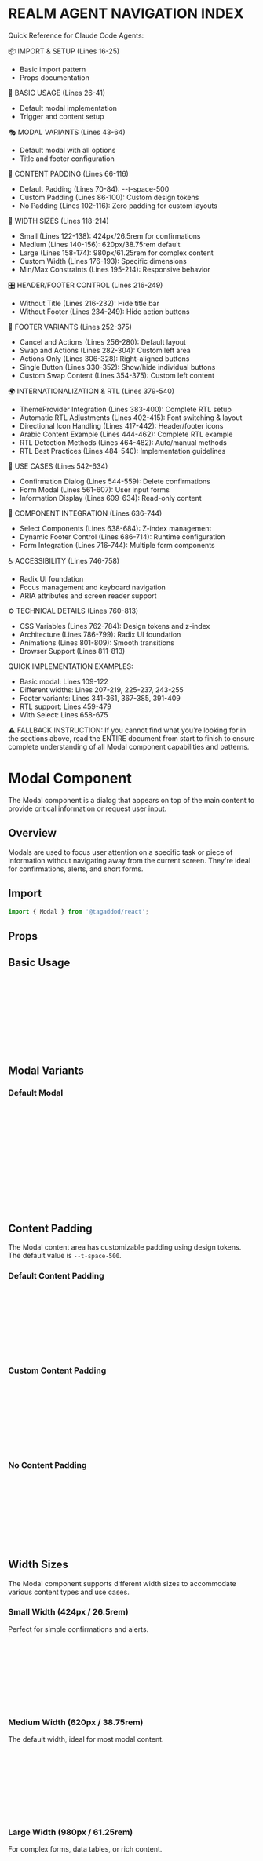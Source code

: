 
<Meta of={ModalStories} />


REALM AGENT NAVIGATION INDEX
=============================
Quick Reference for Claude Code Agents:

📦 IMPORT & SETUP (Lines 16-25)
- Basic import pattern
- Props documentation

🎯 BASIC USAGE (Lines 26-41)
- Default modal implementation
- Trigger and content setup

🎭 MODAL VARIANTS (Lines 43-64)
- Default modal with all options
- Title and footer configuration

📐 CONTENT PADDING (Lines 66-116)
- Default Padding (Lines 70-84): --t-space-500
- Custom Padding (Lines 86-100): Custom design tokens
- No Padding (Lines 102-116): Zero padding for custom layouts

📏 WIDTH SIZES (Lines 118-214)
- Small (Lines 122-138): 424px/26.5rem for confirmations
- Medium (Lines 140-156): 620px/38.75rem default
- Large (Lines 158-174): 980px/61.25rem for complex content
- Custom Width (Lines 176-193): Specific dimensions
- Min/Max Constraints (Lines 195-214): Responsive behavior

🎛️ HEADER/FOOTER CONTROL (Lines 216-249)
- Without Title (Lines 216-232): Hide title bar
- Without Footer (Lines 234-249): Hide action buttons

🦶 FOOTER VARIANTS (Lines 252-375)
- Cancel and Actions (Lines 256-280): Default layout
- Swap and Actions (Lines 282-304): Custom left area
- Actions Only (Lines 306-328): Right-aligned buttons
- Single Button (Lines 330-352): Show/hide individual buttons
- Custom Swap Content (Lines 354-375): Custom left content

🌍 INTERNATIONALIZATION & RTL (Lines 379-540)
- ThemeProvider Integration (Lines 383-400): Complete RTL setup
- Automatic RTL Adjustments (Lines 402-415): Font switching & layout
- Directional Icon Handling (Lines 417-442): Header/footer icons
- Arabic Content Example (Lines 444-462): Complete RTL example
- RTL Detection Methods (Lines 464-482): Auto/manual methods
- RTL Best Practices (Lines 484-540): Implementation guidelines

💼 USE CASES (Lines 542-634)
- Confirmation Dialog (Lines 544-559): Delete confirmations
- Form Modal (Lines 561-607): User input forms
- Information Display (Lines 609-634): Read-only content

🔗 COMPONENT INTEGRATION (Lines 636-744)
- Select Components (Lines 638-684): Z-index management
- Dynamic Footer Control (Lines 686-714): Runtime configuration
- Form Integration (Lines 716-744): Multiple form components

♿ ACCESSIBILITY (Lines 746-758)
- Radix UI foundation
- Focus management and keyboard navigation
- ARIA attributes and screen reader support

⚙️ TECHNICAL DETAILS (Lines 760-813)
- CSS Variables (Lines 762-784): Design tokens and z-index
- Architecture (Lines 786-799): Radix UI foundation
- Animations (Lines 801-809): Smooth transitions
- Browser Support (Lines 811-813)

QUICK IMPLEMENTATION EXAMPLES:
- Basic modal: Lines 109-122
- Different widths: Lines 207-219, 225-237, 243-255
- Footer variants: Lines 341-361, 367-385, 391-409
- RTL support: Lines 459-479
- With Select: Lines 658-675

⚠️ FALLBACK INSTRUCTION:
If you cannot find what you're looking for in the sections above, 
read the ENTIRE document from start to finish to ensure complete 
understanding of all Modal component capabilities and patterns.


# Modal Component

The Modal component is a dialog that appears on top of the main content to provide critical information or request user input.

## Overview

Modals are used to focus user attention on a specific task or piece of information without navigating away from the current screen. They're ideal for confirmations, alerts, and short forms.

## Import

```jsx
import { Modal } from '@tagaddod/react';
```

## Props

<ArgTypes of={Modal} />

## Basic Usage

<Canvas of={ModalStories.Default} />

```jsx
import { Modal, Button } from '@tagaddod/react';

<Modal
  trigger={<Button>Open Modal</Button>}
  title="Modal Title"
>
  <div style={{ textAlign: 'center', padding: '16px' }}>
    Modal content goes here
  </div>
</Modal>
```

## Modal Variants

### Default Modal

<Canvas of={ModalStories.Default} />

```jsx
<Modal
  trigger={<Button>Open Modal</Button>}
  title="Modal Title"
  showTitle={true}
  showFooter={true}
  cancelLabel="Cancel"
  confirmLabel="Confirm"
  onCancel={() => console.log('Cancelled')}
  onConfirm={() => console.log('Confirmed')}
>
  <div style={{ padding: '16px' }}>
    Modal content goes here
  </div>
</Modal>
```

## Content Padding

The Modal content area has customizable padding using design tokens. The default value is `--t-space-500`.

### Default Content Padding

<Canvas of={ModalStories.Default} />

```jsx
<Modal
  trigger={<Button>Open Modal</Button>}
  title="Default Padding"
  // contentPadding="var(--t-space-500)" (default)
>
  <div>
    Content with default padding (--t-space-500)
  </div>
</Modal>
```

### Custom Content Padding

<Canvas of={ModalStories.CustomContentPadding} />

```jsx
<Modal
  trigger={<Button>Open Modal</Button>}
  title="Custom Padding"
  contentPadding="var(--t-space-700)"
>
  <div>
    Content with larger padding (--t-space-700)
  </div>
</Modal>
```

### No Content Padding

<Canvas of={ModalStories.NoContentPadding} />

```jsx
<Modal
  trigger={<Button>Open Modal</Button>}
  title="No Padding"
  contentPadding="0"
>
  <div style={{ padding: '16px', backgroundColor: '#f0f0f0' }}>
    Content with no default padding - you can apply your own
  </div>
</Modal>
```

## Width Sizes

The Modal component supports different width sizes to accommodate various content types and use cases.

### Small Width (424px / 26.5rem)

Perfect for simple confirmations and alerts.

<Canvas of={ModalStories.SmallWidth} />

```jsx
<Modal
  width="small"
  trigger={<Button>Open Small Modal</Button>}
  title="Small Modal"
>
  <div style={{ padding: '16px' }}>
    This is a small modal perfect for confirmations.
  </div>
</Modal>
```

### Medium Width (620px / 38.75rem)

The default width, ideal for most modal content.

<Canvas of={ModalStories.MediumWidth} />

```jsx
<Modal
  width="medium"
  trigger={<Button>Open Medium Modal</Button>}
  title="Medium Modal"
>
  <div style={{ padding: '16px' }}>
    This is a medium modal suitable for forms and detailed content.
  </div>
</Modal>
```

### Large Width (980px / 61.25rem)

For complex forms, data tables, or rich content.

<Canvas of={ModalStories.LargeWidth} />

```jsx
<Modal
  width="large"
  trigger={<Button>Open Large Modal</Button>}
  title="Large Modal"
>
  <div style={{ padding: '16px' }}>
    This is a large modal perfect for complex content like forms or data tables.
  </div>
</Modal>
```

### Custom Width

Use custom width with specific dimensions or percentages.

<Canvas of={ModalStories.CustomWidth} />

```jsx
<Modal
  width="custom"
  customWidth="50rem"
  trigger={<Button>Open Custom Width Modal</Button>}
  title="Custom Width Modal"
>
  <div style={{ padding: '16px' }}>
    This modal has a custom width of 50rem.
  </div>
</Modal>
```

### With Min/Max Width Constraints

Control the responsive behavior with minimum and maximum width constraints.

<Canvas of={ModalStories.WithMinMaxWidth} />

```jsx
<Modal
  width="custom"
  customWidth="70%"
  minWidth="20rem"
  maxWidth="60rem"
  trigger={<Button>Open Modal with Min/Max Width</Button>}
  title="Responsive Modal"
>
  <div style={{ padding: '16px' }}>
    This modal has a responsive width of 70% with min/max constraints.
  </div>
</Modal>
```

### Without Title

<Canvas of={ModalStories.WithoutTitle} />

```jsx
<Modal
  trigger={<Button>Open Modal</Button>}
  showTitle={false}
  showFooter={true}
  cancelLabel="Cancel"
  confirmLabel="Confirm"
>
  <div style={{ padding: '16px' }}>
    Modal without a title bar
  </div>
</Modal>
```

### Without Footer

<Canvas of={ModalStories.WithoutFooter} />

```jsx
<Modal
  trigger={<Button>Open Modal</Button>}
  title="Modal Without Footer"
  showTitle={true}
  showFooter={false}
>
  <div style={{ padding: '16px' }}>
    Modal without action buttons in footer
  </div>
</Modal>
```


## Footer Variants

The Modal component supports three footer variants to handle different use cases and layouts.

### Cancel and Actions Footer

The default variant with a cancel button on the left and action buttons on the right. The cancel button uses a plain variant with neutral tone.

<Canvas of={ModalStories.CancelAndActions} />

```jsx
<Modal
  trigger={<Button>Open Modal</Button>}
  title="Cancel & Actions Footer"
  footerVariant="cancelAndActions"
  cancelLabel="Cancel"
  primaryLabel="Save"
  secondaryLabel="Draft"
  showPrimaryButton={true}
  showSecondaryButton={true}
  onCancel={() => console.log('Cancelled')}
  onPrimary={() => console.log('Primary action')}
  onSecondary={() => console.log('Secondary action')}
>
  <div style={{ padding: '16px' }}>
    Modal with cancel button and action buttons
  </div>
</Modal>
```

### Swap Area and Actions Footer

A variant with a customizable swap area on the left and action buttons on the right. Perfect for displaying additional information or controls.

<Canvas of={ModalStories.SwapAndActions} />

```jsx
<Modal
  trigger={<Button>Open Modal</Button>}
  title="Swap & Actions Footer"
  footerVariant="swapAndActions"
  primaryLabel="Save"
  secondaryLabel="Draft"
  showPrimaryButton={true}
  showSecondaryButton={true}
  onPrimary={() => console.log('Primary action')}
  onSecondary={() => console.log('Secondary action')}
>
  <div style={{ padding: '16px' }}>
    Modal with swap area and action buttons
  </div>
</Modal>
```

### Actions Only Footer

A minimal variant with only action buttons aligned to the right. No additional elements on the left side.

<Canvas of={ModalStories.ActionsOnly} />

```jsx
<Modal
  trigger={<Button>Open Modal</Button>}
  title="Actions Only Footer"
  footerVariant="actionsOnly"
  primaryLabel="Save"
  secondaryLabel="Draft"
  showPrimaryButton={true}
  showSecondaryButton={true}
  onPrimary={() => console.log('Primary action')}
  onSecondary={() => console.log('Secondary action')}
>
  <div style={{ padding: '16px' }}>
    Modal with only action buttons
  </div>
</Modal>
```

### Single Button

You can show or hide individual buttons using the `showPrimaryButton` and `showSecondaryButton` props.

<Canvas of={ModalStories.SingleButton} />

```jsx
<Modal
  trigger={<Button>Open Modal</Button>}
  title="Single Button"
  footerVariant="cancelAndActions"
  cancelLabel="Cancel"
  primaryLabel="Save"
  showPrimaryButton={true}
  showSecondaryButton={false}
  onCancel={() => console.log('Cancelled')}
  onPrimary={() => console.log('Primary action')}
>
  <div style={{ padding: '16px' }}>
    Modal with single action button
  </div>
</Modal>
```

### Custom Swap Content

When using the `swapAndActions` variant, you can provide custom content for the swap area.

<Canvas of={ModalStories.CustomSwapContent} />

```jsx
<Modal
  trigger={<Button>Open Modal</Button>}
  title="Custom Swap Content"
  footerVariant="swapAndActions"
  swapContent={<span style={{ color: 'blue', fontWeight: 'bold' }}>Custom Content</span>}
  primaryLabel="Save"
  secondaryLabel="Draft"
  showPrimaryButton={true}
  showSecondaryButton={true}
>
  <div style={{ padding: '16px' }}>
    Modal with custom swap area content
  </div>
</Modal>
```



## Internationalization and RTL Support

The Modal component provides comprehensive Right-to-Left (RTL) language support when used with the `ThemeProvider`. This includes automatic font switching, proper close button positioning, header layout adjustment, and directional button handling.

### Using with ThemeProvider

For full RTL support, wrap your application with `ThemeProvider`:

```jsx
import { ThemeProvider, Modal, Button } from '@tagaddod-design/react';
import { IconX, IconArrowLeft } from '@tabler/icons-react';

function App() {
  return (
    <ThemeProvider defaultDirection="rtl" defaultLocale="ar">
      <Modal
        open={isOpen}
        onOpenChange={setIsOpen}
        title="عنوان النافذة"
        cancelLabel="إلغاء"
        primaryLabel="تأكيد"
      >
        <p>محتوى النافذة باللغة العربية</p>
      </Modal>
    </ThemeProvider>
  );
}
```

### Automatic RTL Adjustments

When RTL is enabled via ThemeProvider, the Modal component automatically:

1. **Font Switching**: Changes from Outfit (English) to Tajawal (Arabic) font
2. **Header Layout**: Adjusts title and close button positioning for RTL flow
3. **Line Height**: Applies appropriate line height for Arabic text rendering
4. **Close Button Position**: Repositions close button from top-right to top-left
5. **Content Direction**: Ensures modal content follows RTL text direction
6. **Footer Layout**: Repositions footer buttons for RTL reading patterns
7. **Animation Direction**: Modal entrance/exit animations respect RTL

### Directional Icon Handling

**Important**: When using directional icons in Modal headers or action buttons, choose appropriate icons based on direction:

```jsx
import { useTheme } from '@tagaddod-design/react';
import { IconArrowLeft, IconArrowRight, IconX, IconChevronLeft, IconChevronRight } from '@tabler/icons-react';

function DirectionalModal() {
  const { isRTL } = useTheme();
  
  // Back/navigation arrows should point in reading direction
  const BackIcon = isRTL ? IconArrowRight : IconArrowLeft;
  const ForwardIcon = isRTL ? IconArrowLeft : IconArrowRight;
  
  return (
    <Modal
      title={isRTL ? 'إعدادات المستخدم' : 'User Settings'}
      primaryLabel={isRTL ? 'التالي' : 'Next'}
      secondaryLabel={isRTL ? 'رجوع' : 'Back'}
      // Custom action buttons with proper directional icons
      onPrimary={() => console.log('Next step')}
      onSecondary={() => console.log('Previous step')}
    >
      <div>
        <p>{isRTL ? 'محتوى الإعدادات' : 'Settings content'}</p>
        {/* Use directional icons in content */}
        <button>
          <BackIcon size={16} />
          {isRTL ? 'العودة إلى القائمة' : 'Back to menu'}
        </button>
      </div>
    </Modal>
  );
}
```

### Arabic Content Example

<Canvas of={ModalStories.ArabicContent} />

```jsx
<Modal
  trigger={<Button>فتح النافذة</Button>}
  title="تأكيد العملية"
  footerVariant="cancelAndActions"
  cancelLabel="إلغاء"
  primaryLabel="تأكيد"
  secondaryLabel="حفظ المسودة"
  showPrimaryButton={true}
  showSecondaryButton={true}
>
  <div style={{ padding: '16px', textAlign: 'right', direction: 'rtl' }}>
    <h3>هل أنت متأكد من أنك تريد حذف هذا العنصر؟</h3>
    <p>لا يمكن التراجع عن هذا الإجراء. سيتم حذف جميع البيانات المرتبطة بهذا العنصر نهائياً.</p>
  </div>
</Modal>
```

### RTL Detection Methods

The Modal automatically detects RTL direction from multiple sources:

1. **ThemeProvider Context**: Recommended approach using `useTheme()` hook
2. **Document Direction**: Detects `document.dir = 'rtl'` or `document.documentElement.dir = 'rtl'`
3. **RTL Prop**: Explicitly pass `rtl={true}` for manual control
4. **Storybook Toolbar**: Uses direction toggle in development

```jsx
// Method 1: ThemeProvider (Recommended)
<ThemeProvider defaultDirection="rtl">
  <Modal title="العنوان">Content</Modal>
</ThemeProvider>

// Method 2: Document-level
document.dir = 'rtl';
<Modal title="العنوان">Content</Modal>

// Method 3: Component prop
<Modal rtl={true} title="العنوان">Content</Modal>
```

### RTL Best Practices

1. **Always use ThemeProvider** for proper RTL support and font switching
2. **Position close button correctly** - automatically handled by Modal component
3. **Test modal animations** in RTL to ensure smooth transitions
4. **Use appropriate directional icons** in footer action buttons and content
5. **Consider modal sizing** - Arabic text may require different width/height adjustments
6. **Test nested components** - ensure all modal content supports RTL properly
7. **Verify footer layouts** - different footer variants behave correctly in RTL
8. **Test form integration** - ensure form elements align properly in RTL modals
9. **Check z-index behavior** - RTL modals maintain proper layering with other components
10. **Validate accessibility** - screen readers work correctly with RTL content and navigation

## Use Cases

### Confirmation Dialog

```jsx
<Modal
  trigger={<Button tone="critical">Delete Item</Button>}
  title="Confirm Deletion"
  cancelLabel="Cancel"
  confirmLabel="Delete"
  onCancel={() => console.log('Cancelled deletion')}
  onConfirm={() => handleDelete()}
>
  <div style={{ padding: '16px' }}>
    Are you sure you want to delete this item? This action cannot be undone.
  </div>
</Modal>
```

### Form Modal

```jsx
function FormModal() {
  const [name, setName] = useState('');
  const [email, setEmail] = useState('');
  
  const handleSubmit = () => {
    // Form submission logic
    console.log({ name, email });
  };
  
  return (
    <Modal
      trigger={<Button>Add User</Button>}
      title="Add New User"
      cancelLabel="Cancel"
      confirmLabel="Save"
      onConfirm={handleSubmit}
    >
      <div style={{ padding: '16px' }}>
        <form>
          <div style={{ marginBottom: '16px' }}>
            <label htmlFor="name">Name</label>
            <input 
              id="name"
              value={name}
              onChange={(e) => setName(e.target.value)}
              style={{ display: 'block', width: '100%', marginTop: '4px', padding: '8px' }}
            />
          </div>
          <div style={{ marginBottom: '16px' }}>
            <label htmlFor="email">Email</label>
            <input 
              id="email"
              type="email"
              value={email}
              onChange={(e) => setEmail(e.target.value)}
              style={{ display: 'block', width: '100%', marginTop: '4px', padding: '8px' }}
            />
          </div>
        </form>
      </div>
    </Modal>
  );
}
```

### Information Display

```jsx
<Modal
  trigger={<Button>View Details</Button>}
  title="User Details"
  showFooter={false}
>
  <div style={{ padding: '16px' }}>
    <h3>John Doe</h3>
    <div>
      <strong>Email:</strong> john.doe@example.com
    </div>
    <div>
      <strong>Role:</strong> Administrator
    </div>
    <div>
      <strong>Joined:</strong> January 15, 2023
    </div>
    
    <div style={{ marginTop: '24px', textAlign: 'right' }}>
      <Button variant="secondary" onClick={() => console.log('Close')}>Close</Button>
    </div>
  </div>
</Modal>
```

## Using with Other Components

### Select Components in Modals

The Modal component has been enhanced to work seamlessly with Select components through automatic z-index management. When a Modal is opened from within a Drawer, it receives a higher z-index to ensure proper layering hierarchy.

<Canvas of={ModalStories.FormWithSelect} />

```jsx
import { Modal, Select, Button } from '@tagaddod/react';

const ModalWithSelect = () => {
  const [isOpen, setIsOpen] = useState(false);
  const [selectedValue, setSelectedValue] = useState('');

  const options = [
    { value: 'option1', label: 'Option 1' },
    { value: 'option2', label: 'Option 2' },
    { value: 'option3', label: 'Option 3' },
  ];

  return (
    <Modal 
      open={isOpen} 
      onOpenChange={setIsOpen}
      trigger={<Button>Open Modal with Select</Button>}
      title="Form with Select"
    >
      <div style={{ padding: '16px' }}>
        <Select
          label="Choose an option"
          placeholder="Select an option..."
          options={options}
          value={selectedValue}
          onValueChange={setSelectedValue}
        />
      </div>
    </Modal>
  );
};
```

**Key Features:**
- **Automatic Z-Index Handling**: Select dropdowns automatically appear above modal overlays using maximum z-index
- **Drawer Context Awareness**: When opened from within a Drawer, Modal automatically uses higher z-index (`--t-z-drawer-modal: 1070`)
- **No Additional Configuration**: Works out of the box without any special setup
- **Proper Focus Management**: Focus handling works correctly between modal and select
- **RTL Support**: Both components work together properly in RTL layouts

### Dynamic Footer Control

<Canvas of={ModalStories.DynamicFooter} />

The Modal component supports dynamic footer configuration, allowing you to show/hide buttons and change footer variants in real-time:

```jsx
const DynamicModal = () => {
  const [footerConfig, setFooterConfig] = useState({
    showCancel: true,
    showSecondary: true,
    showPrimary: true,
    footerVariant: 'cancelAndActions'
  });

  return (
    <Modal
      title="Dynamic Footer Control"
      footerVariant={footerConfig.footerVariant}
      cancelLabel={footerConfig.showCancel ? "Cancel" : undefined}
      primaryLabel={footerConfig.showPrimary ? "Save" : undefined}
      secondaryLabel={footerConfig.showSecondary ? "Draft" : undefined}
      showPrimaryButton={footerConfig.showPrimary}
      showSecondaryButton={footerConfig.showSecondary}
    >
      {/* Modal content */}
    </Modal>
  );
};
```

### Form Integration

```jsx
const ModalWithForm = () => {
  return (
    <Modal trigger={<Button>Edit Profile</Button>} title="Edit Profile">
      <form style={{ padding: '16px' }}>
        <Select
          label="Country"
          options={countryOptions}
          placeholder="Select your country..."
        />
        
        <Select
          label="Language"
          options={languageOptions}
          placeholder="Select language..."
          style={{ marginTop: '16px' }}
        />
        
        <div style={{ marginTop: '24px', display: 'flex', gap: '8px', justifyContent: 'flex-end' }}>
          <Button variant="secondary">Cancel</Button>
          <Button type="submit">Save Changes</Button>
        </div>
      </form>
    </Modal>
  );
};
```

## Accessibility

The Modal component follows accessibility best practices:

- Built on Radix UI's Dialog primitive for robust accessibility
- Properly manages focus when opened and closed
- Traps focus within the modal
- Supports keyboard navigation (Tab, Escape)
- Uses proper ARIA roles and attributes
- Correctly handles screen reader announcements
- Supports closing with the Escape key
- Background scroll is prevented when modal is open
- Properly labeled close button

## Implementation Details

### CSS Variables

The Modal component uses the following token CSS variables:

| Variable | Purpose |
|----------|---------|
| `--t-color-overlay` | Background overlay color |
| `--t-color-bg` | Modal background color |
| `--t-color-border` | Border color for header and footer dividers |
| `--t-color-text-primary` | Title and primary text color |
| `--t-color-text-secondary` | Secondary text color |
| `--t-color-bg-hover` | Hover state for close button |
| `--t-border-radius-200` | Border radius |
| `--t-shadow-400` | Shadow for the modal |
| `--t-font-size-headline-sm` | Title font size |
| `--t-font-weight-bold` | Title font weight |
| `--t-line-height-normal` | Line height for text |
| `--t-space-*` | Padding and spacing |
| `--t-z-modal` | Z-index for the modal and overlay (1050) |
| `--t-z-drawer-modal` | Higher z-index when opened from drawer (1070) |
| `--t-modal-width` | Default modal width |

### Architecture

The Modal component is built on Radix UI's Dialog component, which provides:

1. Focus management
2. Keyboard interactions
3. Focus trapping
4. Proper ARIA attributes
5. Animation support

The Tagaddod implementation extends this with:

1. Multiple footer styles
2. Size variants (default and fullscreen)
3. RTL support
4. Customizable header and footer

### Animations

The Modal includes smooth animations for:

1. Overlay fade-in and fade-out
2. Modal scale and fade transitions
3. RTL-specific animations

These animations are disabled when the user prefers reduced motion.

### Browser Support

The Modal component is compatible with all modern browsers and includes RTL language support.

